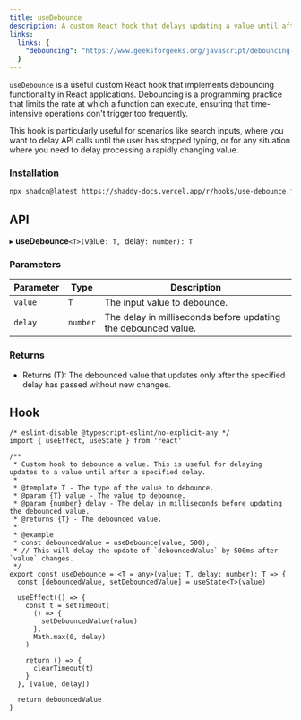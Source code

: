 ```yaml
---
title: useDebounce
description: A custom React hook that delays updating a value until after a specified delay.
links:
  links: {
    "debouncing": "https://www.geeksforgeeks.org/javascript/debouncing-in-javascript/"
  }
---
```


`useDebounce` is a useful custom React hook that implements debouncing functionality in React applications. Debouncing is a programming practice that limits the rate at which a function can execute, ensuring that time-intensive operations don't trigger too frequently.

This hook is particularly useful for scenarios like search inputs, where you want to delay API calls until the user has stopped typing, or for any situation where you need to delay processing a rapidly changing value.

<ComponentPreview name="use-debounce"/>

### Installation

```bash
npx shadcn@latest https://shaddy-docs.vercel.app/r/hooks/use-debounce.json
```

## API
▸ **useDebounce**`<T>(`value`: T, `delay`: number): T`

### Parameters

| Parameter | Type | Description |
| --- | --- | --- |
| `value` | `T` | The input value to debounce. |
| `delay` | `number` | The delay in milliseconds before updating the debounced value. |

### Returns

- Returns (T): The debounced value that updates only after the specified delay has passed without new changes.

## Hook

```tsx
/* eslint-disable @typescript-eslint/no-explicit-any */
import { useEffect, useState } from 'react'

/**
 * Custom hook to debounce a value. This is useful for delaying updates to a value until after a specified delay.
 *
 * @template T - The type of the value to debounce.
 * @param {T} value - The value to debounce.
 * @param {number} delay - The delay in milliseconds before updating the debounced value.
 * @returns {T} - The debounced value.
 *
 * @example
 * const debouncedValue = useDebounce(value, 500);
 * // This will delay the update of `debouncedValue` by 500ms after `value` changes.
 */
export const useDebounce = <T = any>(value: T, delay: number): T => {
  const [debouncedValue, setDebouncedValue] = useState<T>(value)

  useEffect(() => {
    const t = setTimeout(
      () => {
        setDebouncedValue(value)
      },
      Math.max(0, delay)
    )

    return () => {
      clearTimeout(t)
    }
  }, [value, delay])

  return debouncedValue
}
```
